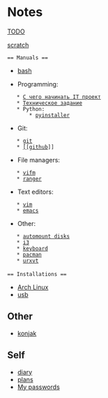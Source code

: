 = Notes =

[[TODO]]

[[scratch]]

 == Manuals ==
 
* [[bash/bash|bash]]

* Programming:
    * [[programming/howto_it_project_start|С чего начинать IT проект]]
    * [[programming/tz|Техническое задание]]
    * Python:
        * [[pyinstaller]]
 
* Git:
    * [[git]]
    * [[[[github]]]]

* File managers:
    * [[vifm]]
    * [[ranger]]

 
* Text editors:
    * [[text_editors/vim/vim|vim]]
    * [[emacs]]

* Other:
    * [[automount_disks|automount disks]]
    * [[i3]]
    * [[keyboard]]
    * [[pacman]]
    * [[urxvt]]
 
 == Installations ==
* [[arch_linux_installation|Arch Linux]]
* [[usb]]

== Other ==
* [[konjak]]

== Self ==
* [[diary/diary|diary]]
* [[diary/plans|plans]]
* [[diary/passwords|My passwords]]
